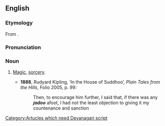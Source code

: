 ==English==
===Etymology===
From {{Hind.}} {{term||tr=jādū}}.[[Category:Artucles which need Devanagari script]]

===Pronunciation===
{{IPA|/ˈdʒɑːduː/}}

===Noun===
{{en-noun|-}}

# {{India}} [[magic|Magic]], [[sorcery]].
#*'''1888''', Rudyard Kipling, ‘In the House of Suddhoo’, ''Plain Tales from the Hills'', Folio 2005, p. 99:
#*:Then, to encourage him further, I said that, if there was any '''''jadoo''''' afoot, I had not the least objection to giving it my countenance and sanction